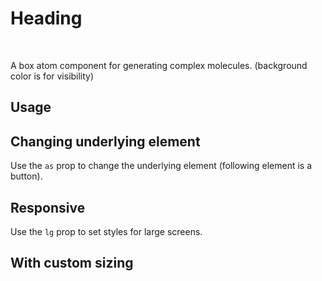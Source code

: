

<Meta of={Stories} />

# Heading

<br />

A box atom component for generating complex molecules. (background color is for visibility)

## Usage

<Canvas of={Stories.Base} />

## Changing underlying element

Use the `as` prop to change the underlying element (following element is a button).

<Canvas of={Stories.BaseAs} />

## Responsive

Use the `lg` prop to set styles for large screens.

<Canvas of={Stories.Responsive} />

## With custom sizing

<Canvas of={Stories.CustomWidth} />
